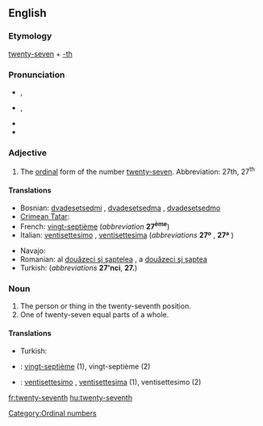 ==English==

===Etymology===
[[twenty-seven]] + [[-th]]

===Pronunciation===
* {{IPA|/ˌtwɛn(t)iˈsɛvənθ/}}, {{SAMPA|/%twEn(t)i"sEv@nT/}}
* {{IPA|/ˌtwʌn(t)iˈsɛvənθ/}}, {{SAMPA|/%twVn(t)i"sEv@nT/}}
* {{hyphenation|twen|ty|sev|enth}}
* {{rhymes|ɛvənθ}}

===Adjective===
{{en-adj|-}}

# The [[ordinal]] form of the number [[twenty-seven]]. Abbreviation: 27th, 27<sup>th</sup>

====Translations====
{{trans-top|ordinal for of twenty-seven}}
* Bosnian: [[dvadesetsedmi]] {{m}}, [[dvadesetsedma]] {{f}}, [[dvadesetsedmo]] {{n}}
* [[Crimean Tatar]]: {{tø|crh|yigirmi yedinci}}
* French: [[vingt-septième]] (''abbreviation'' '''27<sup>ème</sup>''')
* Italian: [[ventisettesimo]] {{m}}, [[ventisettesima]] {{f}} (''abbreviations'' '''27º''' {{m}}, '''27ª''' {{f}})
{{trans-mid}}
* Navajo: {{tø|nv|naadįįtsostsʼid góneʼ}}
* Romanian: al [[douăzeci şi şaptelea]] {{m}}, a [[douăzeci şi şaptea]] {{f}}
* Turkish: {{t|tr|yirmi yedinci}} (''abbreviations'' '''27'nci''', '''27.''')
{{trans-bottom}}

===Noun===
{{en-noun}}

# The person or thing in the twenty-seventh position.
# One of twenty-seven equal parts of a whole.

====Translations====
{{trans-top|person or thing in the twenty-seventh position}}
* Turkish: {{t|tr|yirmi yedinci}}
{{trans-mid}}
{{trans-bottom}}
{{trans-top|one of twenty-seven parts}}
{{trans-mid}}
{{trans-bottom}}
{{checktrans-top}}
* {{ttbc|fr}}: [[vingt-septième]] {{m|f}} (1), vingt-septième {{m}} (2)
{{trans-mid}}
* {{ttbc|Italian}}: [[ventisettesimo]] {{m}}, [[ventisettesima]] {{f}} (1), ventisettesimo {{m}} (2)
{{trans-bottom}}

[[Category:Ordinal numbers]]

[[fr:twenty-seventh]]
[[hu:twenty-seventh]]